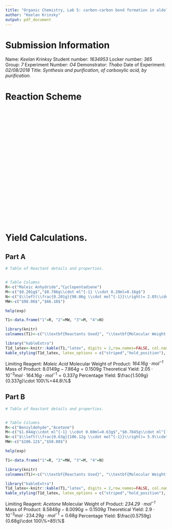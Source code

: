 ```yaml
---
title: "Organic Chemistry, Lab 5: carbon-carbon bond formation in aldol and diels-Alder Reactions"
author: "Keelan Krinsky"
output: pdf_document
---
```


# Submission Information

Name: _Keelan Krinksy_ \newline 
Student number: _1634953_ \newline
Locker number: _365_
Group: _7_ \newline
Experiment Number: _O4_ \newline
Demonstrator: _Thabo_ \newline
Date of Experiment: _02/08/2018_ \newline
Title: _Synthesis and purification, of carboxylic acid, by purification._ \newline

# Reaction Scheme
$\quad \quad\quad \quad\quad \quad\quad \quad\quad \quad\quad \quad\quad \quad\quad \quad\quad \quad\quad \quad\quad \quad\quad \quad\quad \quad\quad \quad\quad \quad\quad \quad$\newline 

$\quad \quad\quad \quad\quad \quad\quad \quad\quad \quad\quad \quad\quad \quad\quad \quad\quad \quad\quad \quad\quad \quad\quad \quad\quad \quad\quad \quad\quad \quad\quad \quad$\newline 
$\quad \quad\quad \quad\quad \quad\quad \quad\quad \quad\quad \quad\quad \quad\quad \quad\quad \quad\quad \quad\quad \quad\quad \quad\quad \quad\quad \quad\quad \quad\quad \quad$\newline 
$\quad \quad\quad \quad\quad \quad\quad \quad\quad \quad\quad \quad\quad \quad\quad \quad\quad \quad\quad \quad\quad \quad\quad \quad\quad \quad\quad \quad\quad \quad\quad \quad$\newline 
$\quad \quad\quad \quad\quad \quad\quad \quad\quad \quad\quad \quad\quad \quad\quad \quad\quad \quad\quad \quad\quad \quad\quad \quad\quad \quad\quad \quad\quad \quad\quad \quad$\newline 
$\quad \quad\quad \quad\quad \quad\quad \quad\quad \quad\quad \quad\quad \quad\quad \quad\quad \quad\quad \quad\quad \quad\quad \quad\quad \quad\quad \quad\quad \quad\quad \quad$\newline 
$\quad \quad\quad \quad\quad \quad\quad \quad\quad \quad\quad \quad\quad \quad\quad \quad\quad \quad\quad \quad\quad \quad\quad \quad\quad \quad\quad \quad\quad \quad\quad \quad$\newline 

$\quad \quad\quad \quad\quad \quad\quad \quad\quad \quad\quad \quad\quad \quad\quad \quad\quad \quad\quad \quad\quad \quad\quad \quad\quad \quad\quad \quad\quad \quad\quad \quad$\newline 

$\quad \quad\quad \quad\quad \quad\quad \quad\quad \quad\quad \quad\quad \quad\quad \quad\quad \quad\quad \quad\quad \quad\quad \quad\quad \quad\quad \quad\quad \quad\quad \quad$\newline 


# Yield Calculations.

## Part A

```r
# Table of Reactant details and properties.


# Table Columns
R<-c("Maleic Anhydride","Cyclopentadiene")
M<-c("$0.201g$","$0.786g\\cdot ml^{-1} \\cdot 0.20ml=0.16g$")
N<-c("$\\left(\\frac{0.201g}{98.06g \\cdot mol^{-1}}\\right)= 2.05\\cdot 10^{-3}$","$\\left(\\frac{0.16g}{66.10g \\cdot mol^{-1}}\\right)= 2.4 \\cdot 10^{-1}$")
MW<-c("$98.06$","$66.10$")  

help(exp)

T1<-data.frame("1"=R, "2"=MW, "3"=M, "4"=N)

library(knitr)
colnames(T1)<-c("\\textbf{Reactants Used}", "\\textbf{Molecular Weight($g \\cdot mol^{-1}$)}", "\\textbf{Mass($g$)}","\\textbf{Number of Moles(mol)}")

library("kableExtra")
T1d_latex<-knitr::kable(T1,"latex", digits = 2,row.names=FALSE, col.names = NA, align="llll", caption = "Limiting Reagent Calculations", escape = FALSE) 
kable_styling(T1d_latex, latex_options = c("striped","hold_position"), position= "left")


```
Limiting Reagent: _Maleic Acid_\newline
Molecular Weight of Product: _$164.16g \cdot mol^{-1}$_\newline  
Mass of Product: $8.0149g-7.864g=0.1509g$\newline 
Theoretical Yield: $2.05 \cdot 10^{-3}mol \cdot 164.16g \cdot mol^{-1}=0.337g$\newline
Percentage Yield: $\frac{1.509g}{0.337g}\cdot 100\%=44.8\%$ \newline 



## Part B
```r
# Table of Reactant details and properties.


# Table Columns
R<-c("Benzyldehyde","Acetone")
M<-c("$1.044g\\cdot ml^{-1} \\cdot 0.60ml=0.63g$","$0.7845g\\cdot ml^{-1} \\cdot 0.22ml=0.17g$")
N<-c("$\\left(\\frac{0.63g}{106.12g \\cdot mol^{-1}}\\right)= 5.9\\cdot 10^{-3}$","$\\left(\\frac{0.17g}{58.08g \\cdot mol^{-1}}\\right)= 2.9 \\cdot 10^{-3}$")
MW<-c("$106.12$","$58.08$")  

help(exp)

T1<-data.frame("1"=R, "2"=MW, "3"=M, "4"=N)

library(knitr)
colnames(T1)<-c("\\textbf{Reactants Used}", "\\textbf{Molecular Weight($g \\cdot mol^{-1}$)}", "\\textbf{Mass($g$)}","\\textbf{Number of Moles(mol)}")

library("kableExtra")
T1d_latex<-knitr::kable(T1,"latex", digits = 2,row.names=FALSE, col.names = NA, align="llll", caption = "Limiting Reagent Calculations", escape = FALSE) 
kable_styling(T1d_latex, latex_options = c("striped","hold_position"), position= "left")


```
Limiting Reagent: _Acetone_\newline
Molecular Weight of Product: _$234.29 \cdot mol^{-1}$_\newline  
Mass of Product: $8.5849g-8.0090g=0.1509g$\newline 
Theoretical Yield: $2.9\cdot 10^{-3}mol \cdot 234.29 g \cdot mol^{-1}=0.68g$\newline
Percentage Yield: $\frac{0.5759g}{0.68g}\cdot 100\%=85\%$ \newline 

